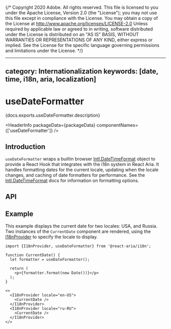 {/* Copyright 2020 Adobe. All rights reserved.
This file is licensed to you under the Apache License, Version 2.0 (the "License");
you may not use this file except in compliance with the License. You may obtain a copy
of the License at http://www.apache.org/licenses/LICENSE-2.0
Unless required by applicable law or agreed to in writing, software distributed under
the License is distributed on an "AS IS" BASIS, WITHOUT WARRANTIES OR REPRESENTATIONS
OF ANY KIND, either express or implied. See the License for the specific language
governing permissions and limitations under the License. */}



---
category: Internationalization
keywords: [date, time, i18n, aria, localization]
---

# useDateFormatter

<PageDescription>{docs.exports.useDateFormatter.description}</PageDescription>

<HeaderInfo
  packageData={packageData}
  componentNames={['useDateFormatter']} />

## Introduction

`useDateFormatter` wraps a builtin browser [Intl.DateTimeFormat](https://developer.mozilla.org/en-US/docs/Web/JavaScript/Reference/Global_Objects/Intl/DateTimeFormat)
object to provide a React Hook that integrates with the i18n system in React Aria. It handles formatting dates for the current locale,
updating when the locale changes, and caching of date formatters for performance. See the
[Intl.DateTimeFormat](https://developer.mozilla.org/en-US/docs/Web/JavaScript/Reference/Global_Objects/Intl/DateTimeFormat) docs for
information on formatting options.

## API

<FunctionAPI function={docs.exports.useDateFormatter} links={docs.links} />

## Example

This example displays the current date for two locales: USA, and Russia. Two instances of the `CurrentDate` component are rendered,
using the [I18nProvider](I18nProvider.html) to specify the locale to display.

```tsx example
import {I18nProvider, useDateFormatter} from '@react-aria/i18n';

function CurrentDate() {
  let formatter = useDateFormatter();

  return (
    <p>{formatter.format(new Date())}</p>
  );
}

<>
  <I18nProvider locale="en-US">
    <CurrentDate />
  </I18nProvider>
  <I18nProvider locale="ru-RU">
    <CurrentDate />
  </I18nProvider>
</>
```
